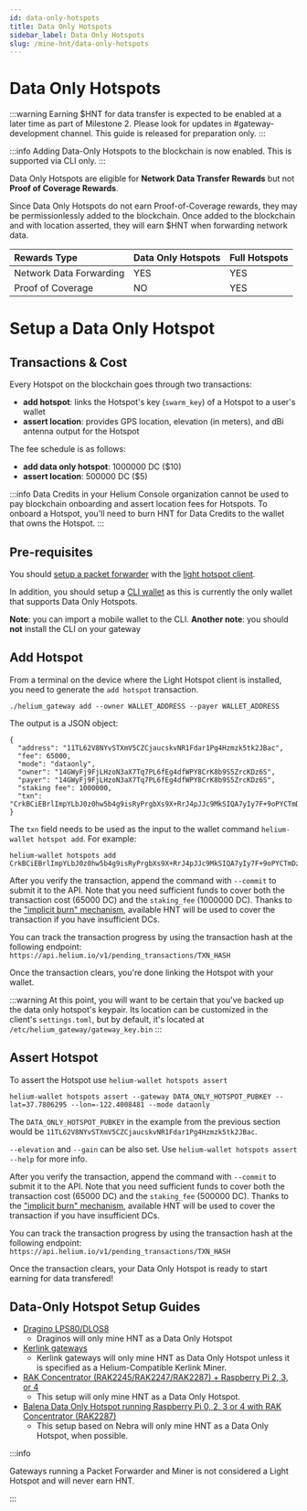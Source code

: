 ```yaml
---
id: data-only-hotspots
title: Data Only Hotspots
sidebar_label: Data Only Hotspots
slug: /mine-hnt/data-only-hotspots
---
```


# Data Only Hotspots


:::warning
Earning $HNT for data transfer is expected to be enabled at a later time as part of Milestone 2. Please look for updates in #gateway-development channel. This guide is released for preparation only.
:::

:::info
Adding Data-Only Hotspots to the blockchain is now enabled. This is supported via CLI only.
:::

Data Only Hotspots are eligible for **Network Data Transfer Rewards** but not
**Proof of Coverage Rewards**.

Since Data Only Hotspots do not earn Proof-of-Coverage rewards, they may be
permissionlessly added to the blockchain. Once added to the blockchain and
with location asserted, they will earn $HNT when forwarding network data.

| Rewards Type                 | Data Only Hotspots | Full Hotspots |
| :--------------------------- | :----------------- |:------------- |
| Network Data Forwarding      | YES                | YES           |
| Proof of Coverage            | NO                 | YES           |

# Setup a Data Only Hotspot

## Transactions & Cost

Every Hotspot on the blockchain goes through two transactions:
* **add hotspot**: links the Hotspot's key (`swarm_key`) of a Hotspot to a
user's wallet
* **assert location**: provides GPS location, elevation (in meters), and dBi antenna
output for the Hotspot

The fee schedule is as follows:
* **add data only hotspot**: 1000000 DC ($10)
* **assert location**: 500000 DC ($5)

:::info
Data Credits in your Helium Console organization cannot be used to pay blockchain onboarding and assert location fees for Hotspots. To onboard a Hotspot, you'll need to burn HNT for Data Credits to the wallet that owns the Hotspot.
:::

## Pre-requisites

You should [setup a packet forwarder](/use-the-network/setup-a-packet-forwarder)
with the [light hotspot client](/mine-hnt/light-hotspots).

In addition, you should setup a [CLI wallet](/wallets/cli-wallet) as this
is currently the only wallet that supports Data Only Hotspots.

**Note**: you can import a mobile wallet to the CLI.
**Another note**: you should __not__ install the CLI on your gateway

## Add Hotspot

From a terminal on the device where the Light Hotspot client is installed,
you need to generate the `add hotspot` transaction.

```
./helium_gateway add --owner WALLET_ADDRESS --payer WALLET_ADDRESS
```

The output is a JSON object:

```
{
  "address": "11TL62V8NYvSTXmV5CZCjaucskvNR1Fdar1Pg4Hzmzk5tk2JBac",
  "fee": 65000,
  "mode": "dataonly",
  "owner": "14GWyFj9FjLHzoN3aX7Tq7PL6fEg4dfWPY8CrK8b9S5ZrcKDz6S",
  "payer": "14GWyFj9FjLHzoN3aX7Tq7PL6fEg4dfWPY8CrK8b9S5ZrcKDz6S",
  "staking fee": 1000000,
  "txn": "CrkBCiEBrlImpYLbJ0z0hw5b4g9isRyPrgbXs9X+RrJ4pJJc9MkSIQA7yIy7F+9oPYCTmDz+v782GMJ4AC+jM+VfjvUgAHflWSJGMEQCIGfugfLkXv23vJcfwPYjLlMyzYhKp+Rg8B2YKwnsDHaUAiASkdxUO4fdS33D7vyid8Tulizo9SLEL1lduyvda9YVRCohAa5SJqWC2ydM9IcOW+IPYrEcj64G17PV/kayeKSSXPTJOMCEPUDo+wM="
}
```

The `txn` field needs to be used as the input to the wallet command
`helium-wallet hotspot add`. For example:

```
helium-wallet hotspots add CrkBCiEBrlImpYLbJ0z0hw5b4g9isRyPrgbXs9X+RrJ4pJJc9MkSIQA7yIy7F+9oPYCTmDz+v782GMJ4AC+jM+VfjvUgAHflWSJGMEQCIGfugfLkXv23vJcfwPYjLlMyzYhKp+Rg8B2YKwnsDHaUAiASkdxUO4fdS33D7vyid8Tulizo9SLEL1lduyvda9YVRCohAa5SJqWC2ydM9IcOW+IPYrEcj64G17PV/kayeKSSXPTJOMCEPUDo+wM=
```

After you verify the transaction, append the command with `--commit`
to submit it to the API. Note that you need sufficient funds to cover
both the transaction cost (65000 DC) and the `staking_fee` (1000000 DC).
Thanks to the ["implicit burn" mechanism](/blockchain/transaction-fees/#transaction-fees-and-implicit-burn),
available HNT will be used to cover the transaction if you have
insufficient DCs.

You can track the transaction progress by using the
transaction hash at the following endpoint: `https://api.helium.io/v1/pending_transactions/TXN_HASH`

Once the transaction clears, you're done linking the Hotspot with your
wallet.

:::warning
At this point, you will want to be certain that you've backed up the
data only hotspot's keypair. Its location can be customized in the client's
`settings.toml`, but by default, it's located at
`/etc/helium_gateway/gateway_key.bin`
:::

## Assert Hotspot

To assert the Hotspot use `helium-wallet hotspots assert`
```
helium-wallet hotspots assert --gateway DATA_ONLY_HOTSPOT_PUBKEY --lat=37.7806295 --lon=-122.4008481 --mode dataonly
```

The `DATA_ONLY_HOTSPOT_PUBKEY` in the example from the previous section
would be `11TL62V8NYvSTXmV5CZCjaucskvNR1Fdar1Pg4Hzmzk5tk2JBac`.

`--elevation` and `--gain` can be also set. Use `helium-wallet hotspots assert --help` for more info.

After you verify the transaction, append the command with `--commit`
to submit it to the API. Note that you need sufficient funds to cover
both the transaction cost (65000 DC) and the `staking_fee` (500000 DC).
Thanks to the ["implicit burn" mechanism](/blockchain/transaction-fees/#transaction-fees-and-implicit-burn),
available HNT will be used to cover the transaction if you have
insufficient DCs.

You can track the transaction progress by using the
transaction hash at the following endpoint: `https://api.helium.io/v1/pending_transactions/TXN_HASH`

Once the transaction clears, your Data Only Hotspot is ready to start
earning for data transfered!

## Data-Only Hotspot Setup Guides

- [Dragino LPS80/DLOS8](/mine-hnt/data-only-guides/dragino)
  - Draginos will only mine HNT as a Data Only Hotspot
- [Kerlink gateways](/mine-hnt/data-only-guides/kerlink)
  - Kerlink gateways will only mine HNT as Data Only Hotspot unless it is
    specified as a Helium-Compatible Kerlink Miner.
- [RAK Concentrator (RAK2245/RAK2247/RAK2287) + Raspberry Pi 2, 3, or 4](/mine-hnt/data-only-guides/rak-concentrators)
  - This setup will only mine HNT as a Data Only Hotspot.
- [Balena Data Only Hotspot running Raspberry Pi 0, 2, 3 or 4 with RAK Concentrator (RAK2287)](/mine-hnt/data-only-guides/balena-data-only-hotspot)
  - This setup based on Nebra will only mine HNT as a Data Only Hotspot, when possible.


:::info

Gateways running a Packet Forwarder and Miner is not considered a Light Hotspot
and will never earn HNT.

:::
